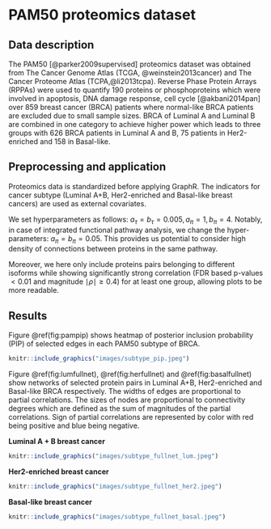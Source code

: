 # PAM50 proteomics dataset {#PAM50}


## Data description {#PAM50data}

The PAM50 [@parker2009supervised] proteomics dataset was obtained from The Cancer Genome Atlas (TCGA, @weinstein2013cancer) and The Cancer Proteome Atlas (TCPA,@li2013tcpa). Reverse Phase Protein Arrays (RPPAs) were used to quantify 190 proteins or phosphoproteins which were involved in apoptosis, DNA damage response, cell cycle [@akbani2014pan] over 859 breast cancer (BRCA) patients where normal-like BRCA patients are excluded due to small sample sizes. BRCA of Luminal A and Luminal B are combined in one category to achieve higher power which leads to three groups with 626 BRCA patients in Luminal A and B, 75 patients in Her2-enriched and 158 in Basal-like. 

## Preprocessing and application {#PAM50process}

Proteomics data is standardized before applying GraphR. The indicators for cancer subtype (Luminal A+B, Her2-enriched and Basal-like breast cancers) are used as external covariates. 

<!-- Three external covariates: indicators of Luminal A+B, Her2-enriched and Basal-like breast cancers are included in the analyses. -->

We set hyperparameters as follows: $a_\tau = b_\tau = 0.005,a_\pi = 1,b_\pi=4$. Notably, in case of integrated functional pathway analysis, we change the hyper-parameters: $a_\pi = b_\pi = 0.05$. This provides us potential to consider high density of connections between proteins in the same pathway. 

Moreover, we here only include proteins pairs belonging to different isoforms while showing significantly strong correlation (FDR based p-values $<0.01$ and magnitude $\mid \rho \mid \geq 0.4$) for at least one group, allowing plots to be more readable. 

<!-- Names of isoforms of protein can be found XXX (Question: how to add link to an excel file?) -->

<!-- <span style="color:blue"> -->
<!-- Here are some of the following options to upload the excel file.  -->
<!-- 1) upload it on github under GraphR package under a different folder -->
<!-- 2) upload the excel file on your own github directory -->
<!-- 3) if the excel file already exits somewhere then use that link. -->
<!-- Next the link to the excel file or webaddess can be added [here](link of the website). -->
<!-- </span> -->

## Results {#PAM50result}

Figure \@ref(fig:pampip) shows heatmap of posterior inclusion probability (PIP) of selected edges in each PAM50 subtype of BRCA. 

```r
knitr::include_graphics("images/subtype_pip.jpeg")
```


Figure \@ref(fig:lumfullnet), \@ref(fig:herfullnet) and \@ref(fig:basalfullnet) show networks of selected protein pairs in Luminal A+B, Her2-enriched and Basal-like BRCA respectively. The widths of edges are proportional to partial correlations. The sizes of nodes are proportional to connectivity degrees which are defined as the sum of magnitudes of the partial correlations. Sign of partial correlations are represented by color with red being positive and blue being negative.

**Luminal A +  B breast cancer**

```r
knitr::include_graphics("images/subtype_fullnet_lum.jpeg")
```

**Her2-enriched breast cancer**

```r
knitr::include_graphics("images/subtype_fullnet_her2.jpeg")
```

**Basal-like breast cancer**

```r
knitr::include_graphics("images/subtype_fullnet_basal.jpeg")
```
